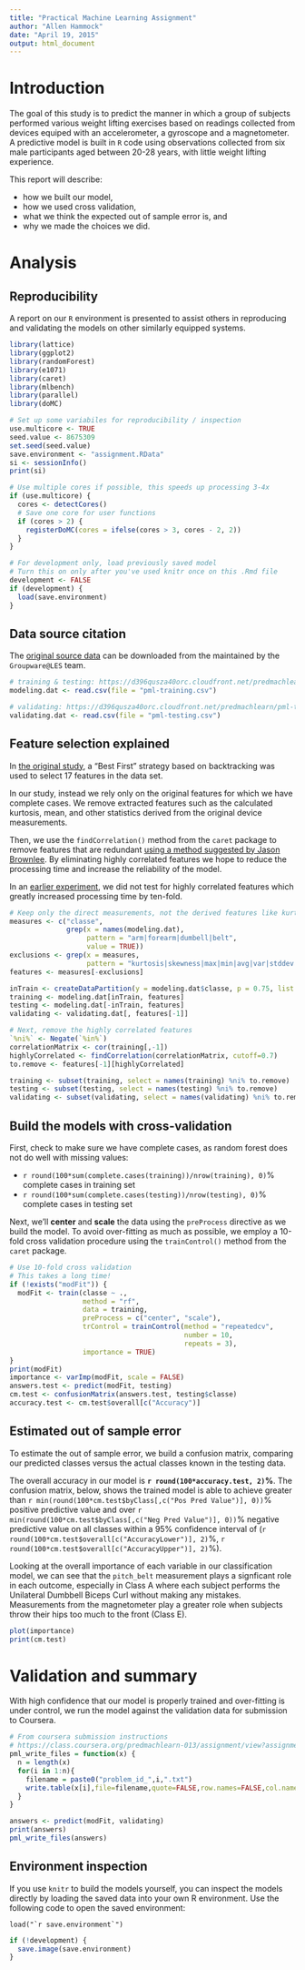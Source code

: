```yaml
---
title: "Practical Machine Learning Assignment"
author: "Allen Hammock"
date: "April 19, 2015"
output: html_document
---
```


# Introduction

The goal of this study is to predict the manner in which a group of subjects 
performed various weight lifting exercises based on readings collected from 
devices equiped with an accelerometer, a gyroscope and a magnetometer.  A 
predictive model is built in `R` code using observations collected from six male
participants aged between 20-28 years, with little weight lifting experience.

This report will describe: 

* how we built our model,
* how we used cross validation,
* what we think the expected out of sample error is, and 
* why we made the choices we did.

# Analysis

## Reproducibility

A report on our `R` environment is presented to assist others in reproducing and
validating the models on other similarly equipped systems.

```r
library(lattice)
library(ggplot2)
library(randomForest)
library(e1071)
library(caret)
library(mlbench)
library(parallel)
library(doMC)

# Set up some variabiles for reproducibility / inspection
use.multicore <- TRUE
seed.value <- 8675309
set.seed(seed.value)
save.environment <- "assignment.RData" 
si <- sessionInfo()
print(si)

# Use multiple cores if possible, this speeds up processing 3-4x
if (use.multicore) {
  cores <- detectCores()
  # Save one core for user functions
  if (cores > 2) {
    registerDoMC(cores = ifelse(cores > 3, cores - 2, 2))  
  }
}

# For development only, load previously saved model
# Turn this on only after you've used knitr once on this .Rmd file
development <- FALSE
if (development) {
  load(save.environment)
}
```

## Data source citation

The [original source data][source-data] can be downloaded from the maintained by
the `Groupware@LES` team.  

```r
# training & testing: https://d396qusza40orc.cloudfront.net/predmachlearn/pml-training.csv
modeling.dat <- read.csv(file = "pml-training.csv") 

# validating: https://d396qusza40orc.cloudfront.net/predmachlearn/pml-testing.csv
validating.dat <- read.csv(file = "pml-testing.csv") 
```

## Feature selection explained

In [the original study][original-study], a "Best First" strategy based on 
backtracking was used to select 17 features in the data set.  

In our study, instead we rely only on the original features for which we have
complete cases. We remove extracted features such as the calculated kurtosis, 
mean, and other statistics derived from the original device measurements.

Then, we use the `findCorrelation()` method from the `caret` package to remove
features that are redundant 
[using a method suggested by Jason Brownlee][feature-selection]. By eliminating
highly correlated features we hope to reduce the processing time and increase 
the reliability of the model.

In an [earlier experiment][earlier-experiment], we did not test for highly
correlated features which greatly increased processing time by ten-fold.

```r
# Keep only the direct measurements, not the derived features like kurtosis or mean
measures <- c("classe", 
              grep(x = names(modeling.dat), 
                   pattern = "arm|forearm|dumbell|belt", 
                   value = TRUE))
exclusions <- grep(x = measures, 
                   pattern = "kurtosis|skewness|max|min|avg|var|stddev|total|amplitude")
features <- measures[-exclusions]

inTrain <- createDataPartition(y = modeling.dat$classe, p = 0.75, list = FALSE)
training <- modeling.dat[inTrain, features]
testing <- modeling.dat[-inTrain, features]
validating <- validating.dat[, features[-1]]

# Next, remove the highly correlated features
`%ni%` <- Negate(`%in%`)
correlationMatrix <- cor(training[,-1])
highlyCorrelated <- findCorrelation(correlationMatrix, cutoff=0.7)
to.remove <- features[-1][highlyCorrelated]

training <- subset(training, select = names(training) %ni% to.remove)
testing <- subset(testing, select = names(testing) %ni% to.remove)
validating <- subset(validating, select = names(validating) %ni% to.remove)
```

## Build the models with cross-validation

First, check to make sure we have complete cases, as random forest does not do
well with missing values:

* `r round(100*sum(complete.cases(training))/nrow(training), 0)`% complete cases
in training set
* `r round(100*sum(complete.cases(testing))/nrow(testing), 0)`% complete cases
in testing set

Next, we'll __center__ and __scale__ the data using the `preProcess` directive
as we build the model. To avoid over-fitting as much as possible, we employ a 
10-fold cross validation procedure using the `trainControl()` method from the
`caret` package.

```r
# Use 10-fold cross validation
# This takes a long time!
if (!exists("modFit")) {
  modFit <- train(classe ~ ., 
                  method = "rf", 
                  data = training, 
                  preProcess = c("center", "scale"), 
                  trControl = trainControl(method = "repeatedcv", 
                                           number = 10, 
                                           repeats = 3),
                  importance = TRUE)  
}
print(modFit)
importance <- varImp(modFit, scale = FALSE)
answers.test <- predict(modFit, testing)
cm.test <- confusionMatrix(answers.test, testing$classe)
accuracy.test <- cm.test$overall[c("Accuracy")]
```

## Estimated out of sample error

To estimate the out of sample error, we build a confusion matrix, comparing
our predicted classes versus the actual classes known in the testing data.

The overall accuracy in our model is __`r round(100*accuracy.test, 2)`%__. The
confusion matrix, below, shows the trained model is able to achieve greater than 
`r min(round(100*cm.test$byClass[,c("Pos Pred Value")], 0))`% positive predictive 
value and over `r min(round(100*cm.test$byClass[,c("Neg Pred Value")], 0))`% 
negative predictive value on all classes within a 95% confidence interval of
(`r round(100*cm.test$overall[c("AccuracyLower")], 2)`%, 
`r round(100*cm.test$overall[c("AccuracyUpper")], 2)`%).

Looking at the overall importance of each variable in our classification model, 
we can see that the `pitch_belt` measurement plays a signficant role in each 
outcome, especially in Class A where each subject performs the Unilateral 
Dumbbell Biceps Curl without making any mistakes.  Measurements from the
magnetometer play a greater role when subjects throw their hips too much to
the front (Class E).

```r
plot(importance)
print(cm.test)
```

# Validation and summary

With high confidence that our model is properly trained and over-fitting is 
under control, we run the model against the validation data for submission to 
Coursera.

```r
# From coursera submission instructions
# https://class.coursera.org/predmachlearn-013/assignment/view?assignment_id=5
pml_write_files = function(x) {
  n = length(x)
  for(i in 1:n){
    filename = paste0("problem_id_",i,".txt")
    write.table(x[i],file=filename,quote=FALSE,row.names=FALSE,col.names=FALSE)
  }
}

answers <- predict(modFit, validating)
print(answers)
pml_write_files(answers)
```

## Environment inspection

If you use `knitr` to build the models yourself, you can inspect the models
directly by loading the saved data into your own R environment.  Use the
following code to open the saved environment:
```
load("`r save.environment`")
```
```r
if (!development) {
  save.image(save.environment)
}
```

[source-data]: http://groupware.les.inf.puc-rio.br/har#weight_lifting_exercises "Human Activity Recognition web site"
[feature-selection]: http://machinelearningmastery.com/feature-selection-with-the-caret-r-package "Feature Selection with the Caret R Package"
[original-study]: http://groupware.les.inf.puc-rio.br/work.jsf?p1=11201 "Qualitative Activity Recognition of Weight Lifting Exercises"
[earlier-experiment]: https://github.com/brainvat/PMLAssignment1/commit/29b91b8926d99affbd38532ec26ec71d15bf5653?short_path=9fcaea6#diff-9fcaea68a89fc07bd1251a4b905d600b "Github @brainvat early Random Forest model"
